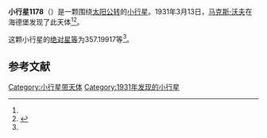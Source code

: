 {{Infobox planet
| bgcolour = #FFFFC0
| name = 1178 Irmela
| symbol = 
| image = 
| caption = 
| discovery = yes
| discovery_ref = 
| discoverer = [[马克斯·沃夫|马克斯·沃夫]]
| discovery_site = [[海德堡|海德堡]] 
| discovered = 1931年3月13日
| designations = yes
| mp_name = 
| named_after = 
| alt_names = 1931 EC/ 1940 GC / 1962 JD / 1988 CK6
| mp_category = [[主带小行星|主带小行星]]
| orbit_ref = <ref name="a">[http://ssd.jpl.nasa.gov/sbdb.cgi?sstr=1178 1178 Irmela] {{Wayback|url=http://ssd.jpl.nasa.gov/sbdb.cgi?sstr=1178 |date=20140817030734 }}，小行星數據庫瀏覽器（JPL Small-Body Database Browser）－[[美国国家航空航天局|美国国家航空航天局]]喷气推进实验室</ref>
| epoch = 2456400.5 (2013年4月18日更新)
| aphelion = {{convert|3.1714796|AU|km|3|abbr=on|lk=out}}
| perihelion = {{convert|2.1876260|AU|km|3|abbr=on}}
| semimajor = {{convert|2.6795528|AU|km|3|abbr=on}}
| eccentricity = 0.1835854
| period = 1602.108446 [[日|日]]<br />4.39[[儒略年|儒略年]]
| avg_speed = 
| inclination = 6.94898
| asc_node = 170.19038
| mean_anomaly = 
| arg_peri = 357.19917
| satellites = 
| physical_characteristics = yes
| dimensions = 
| mass = 
| density = 
| surface_grav = 
| escape_velocity = 
| sidereal_day = 
| axial_tilt = 
| pole_ecliptic_lat = 
| pole_ecliptic_lon = 
| albedo = 
| temperatures= 
| temp_name1 = 
| mean_temp_1 = 
| max_temp_1 = 
| temp_name2 = 
| max_temp_2 = 
| spectral_type = 
| abs_magnitude = 357.19917
}}

'''小行星1178'''（{{lang-en|1178 Irmela}}）是一颗围绕[[太阳|太阳]][[公转|公转]]的[[小行星|小行星]]。1931年3月13日，[[马克斯·沃夫|马克斯·沃夫]]在海德堡发现了此天体<ref name="a" /><ref>{{cite news|title=小行星列表|url=http://cfa-www.harvard.edu/iau/lists/NumberedMPs.txt|accessdate=2013-07-08|newspaper=哈佛大学|archive-date=2008-05-17|archive-url=https://web.archive.org/web/20080517010638/http://cfa-www.harvard.edu/iau/lists/NumberedMPs.txt|dead-url=no}}</ref>。

这颗小行星的[[绝对星等|绝对星等]]为357.19917等<ref name="a" />。

==参考文献==
{{reflist}}
{{Minor Planet Number|[[小行星1177|小行星1177]]|[[小行星1179|小行星1179]]}}

{{小天体}}

[[Category:小行星带天体|Category:小行星带天体]]
[[Category:1931年发现的小行星|Category:1931年发现的小行星]]

{{asteroid-stub}}